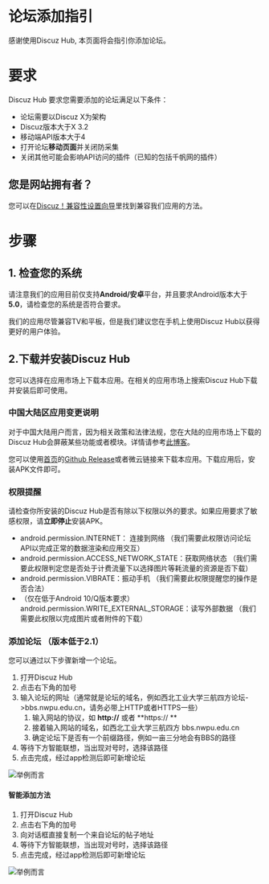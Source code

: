 
# 论坛添加指引

感谢使用Discuz Hub, 本页面将会指引你添加论坛。

# 要求

Discuz Hub 要求您需要添加的论坛满足以下条件：

+ 论坛需要以Discuz X为架构
+ Discuz版本大于X 3.2
+ 移动端API版本大于4
+ 打开论坛**移动页面**并关闭防采集
+ 关闭其他可能会影响API访问的插件（已知的包括千帆网的插件）

## 您是网站拥有者？

您可以在[Discuz！兼容性设置向导](/compatibility-guide/)里找到兼容我们应用的方法。

# 步骤

## 1. 检查您的系统

请注意我们的应用目前仅支持**Android/安卓**平台，并且要求Android版本大于**5.0**，请检查您的系统是否符合要求。

我们的应用尽管兼容TV和平板，但是我们建议您在手机上使用Discuz Hub以获得更好的用户体验。

## 2.下载并安装Discuz Hub

您可以选择在应用市场上下载本应用。在相关的应用市场上搜索Discuz Hub下载并安装后即可使用。

### 中国大陆区应用变更说明

对于中国大陆用户而言，因为相关政策和法律法规，您在大陆的应用市场上下载的Discuz Hub会屏蔽某些功能或者模块。详情请参考[此博客](/blog/china-edition-release/)。

您可以使用[首页](/)的[Github Release](https://github.com/kidozh/DiscuzHub/releases)或者微云链接来下载本应用。下载应用后，安装APK文件即可。

### 权限提醒

请检查你所安装的Discuz Hub是否有除以下权限以外的要求。如果应用要求了敏感权限，请**立即停止**安装APK。

+ android.permission.INTERNET： 连接到网络 （我们需要此权限访问论坛API以完成正常的数据渲染和应用交互）
+ android.permission.ACCESS_NETWORK_STATE：获取网络状态 （我们需要此权限判定您是否处于计费流量下以选择图片等耗流量的资源是否下载）
+ android.permission.VIBRATE：振动手机 （我们需要此权限提醒您的操作是否合法）
+ （仅在低于Android 10/Q版本要求）android.permission.WRITE_EXTERNAL_STORAGE：读写外部数据 （我们需要此权限以完成图片或者附件的下载）

### 添加论坛 （版本低于2.1）

您可以通过以下步骤新增一个论坛。

1. 打开Discuz Hub
2. 点击右下角的加号
3. 输入论坛的网址（通常就是论坛的域名，例如西北工业大学三航四方论坛->bbs.nwpu.edu.cn，请务必带上HTTP或者HTTPS一些）
    1. 输入网站的协议，如 **http://** 或者 **https:// **
    2. 接着输入网站的域名，如西北工业大学三航四方 bbs.nwpu.edu.cn
    3. 确定论坛下是否有一个前缀路径，例如一亩三分地会有BBS的路径
4. 等待下方智能联想，当出现对号时，选择该路径
5. 点击完成，经过app检测后即可新增论坛

![举例而言](/static/images/input-url-guide.jpg)



#### 智能添加方法

1. 打开Discuz Hub
2. 点击右下角的加号
3. 向对话框直接复制一个来自论坛的帖子地址
4. 等待下方智能联想，当出现对号时，选择该路径
5. 点击完成，经过app检测后即可新增论坛

![举例而言](/static/images/image3287.jpg)